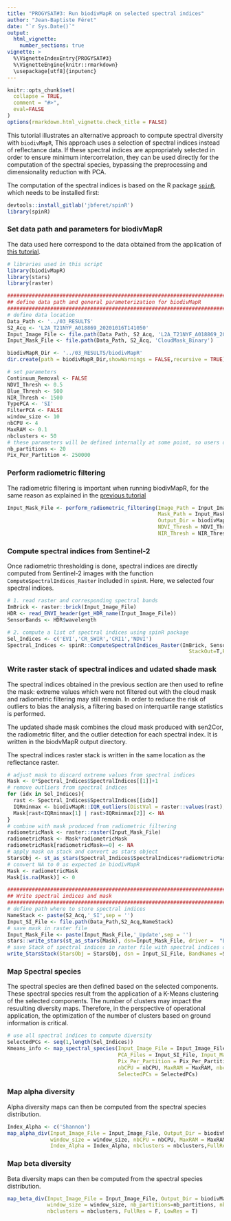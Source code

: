 ```yaml
---
title: "PROGYSAT#3: Run biodivMapR on selected spectral indices"
author: "Jean-Baptiste Féret"
date: "`r Sys.Date()`"
output:
  html_vignette:
    number_sections: true
vignette: >
  %\VignetteIndexEntry{PROGYSAT#3}
  %\VignetteEngine{knitr::rmarkdown}
  \usepackage[utf8]{inputenc}
---
```


```r
knitr::opts_chunk$set(
  collapse = TRUE,
  comment = "#>",
  eval=FALSE
)
options(rmarkdown.html_vignette.check_title = FALSE)
```

This tutorial illustrates an alternative approach to compute spectral diversity with `biodivMapR`, This approach uses a selection of spectral indices instead of reflectance data. If these spectral indices are appropriately selected in order to ensure minimum intercorrelation, they can be used directly for the computation of the spectral species, bypassing the preprocessing and dimensionality reduction with PCA. 

The computation of the spectral indices is based on the R package [`spinR`](https://gitlab.com/jbferet/spinr), which needs to be installed first: 

```r
devtools::install_gitlab('jbferet/spinR')
library(spinR)
```


### Set data path and parameters for biodivMapR

The data used here correspond to the data obtained from the application of [this tutorial](https://jbferet.github.io/biodivMapR/articles/biodivMapR_11.html).

```r
# libraries used in this script
library(biodivMapR)
library(stars)
library(raster)

################################################################################
## define data path and general parameterization for biodivMapR
################################################################################
# define data location
Data_Path <- '../03_RESULTS'
S2_Acq <- 'L2A_T21NYF_A018869_20201016T141050'
Input_Image_File <- file.path(Data_Path, S2_Acq, 'L2A_T21NYF_A018869_20201016T141050_Refl')
Input_Mask_File <- file.path(Data_Path, S2_Acq, 'CloudMask_Binary')

biodivMapR_Dir <- '../03_RESULTS/biodivMapR'
dir.create(path = biodivMapR_Dir,showWarnings = FALSE,recursive = TRUE)

# set parameters
Continuum_Removal <- FALSE
NDVI_Thresh <- 0.5
Blue_Thresh <- 500
NIR_Thresh <- 1500
TypePCA <- 'SI'
FilterPCA <- FALSE
window_size <- 10
nbCPU <- 4
MaxRAM <- 0.1
nbclusters <- 50
# these parameters will be defined internally at some point, so users do not have to define them
nb_partitions <- 20
Pix_Per_Partition <- 250000 

```


### Perform radiometric filtering

The radiometric filtering is important when running biodivMapR, for the same reason as explained in the [previous tutorial](https://jbferet.github.io/biodivMapR/articles/biodivMapR_12.html)


```r
Input_Mask_File <- perform_radiometric_filtering(Image_Path = Input_Image_File, 
                                                 Mask_Path = Input_Mask_File,
                                                 Output_Dir = biodivMapR_Dir, TypePCA = TypePCA,
                                                 NDVI_Thresh = NDVI_Thresh, Blue_Thresh = Blue_Thresh,
                                                 NIR_Thresh = NIR_Thresh)
```

### Compute spectral indices from Sentinel-2

Once radiometric thresholding is done, spectral indices are directly computed from Sentinel-2 images with the function `ComputeSpectralIndices_Raster` included in `spinR`.
Here, we selected four spectral indices. 

```r
# 1. read raster and corresponding spectral bands
ImBrick <- raster::brick(Input_Image_File)
HDR <- read_ENVI_header(get_HDR_name(Input_Image_File))
SensorBands <- HDR$wavelength

# 2. compute a list of spectral indices using spinR package
Sel_Indices <- c('EVI','CR_SWIR','CRI1','NDVI')
Spectral_Indices <- spinR::ComputeSpectralIndices_Raster(ImBrick, SensorBands, Sel_Indices=Sel_Indices, 
                                                           StackOut=T,ReflFactor = 10000)
```

### Write raster stack of spectral indices and udated shade mask

The spectral indices obtained in the previous section are then used to refine the mask: extreme values which were not filtered out with the cloud mask and radiometric filtering may still remain. In order to reduce the risk of outliers to bias the analysis, a filtering based on interquartile range statistics is performed.

The updated shade mask combines the cloud mask produced with sen2Cor, the radiometric filter, and the outlier detection for each spectral index. It is written in the biodvMapR output directory. 

The spectral indices raster stack is written in the same location as the reflectance raster. 

```r
# adjust mask to discard extreme values from spectral indices
Mask <- 0*Spectral_Indices$SpectralIndices[[1]]+1
# remove outliers from spectral indices
for (idx in Sel_Indices){
  rast <- Spectral_Indices$SpectralIndices[[idx]]
  IQRminmax <- biodivMapR::IQR_outliers(DistVal = raster::values(rast),weightIRQ = 3)
  Mask[rast<IQRminmax[1] | rast>IQRminmax[2]] <- NA
}
# combine with mask produced from radiometric filtering
radiometricMask <- raster::raster(Input_Mask_File)
radiometricMask <- Mask*radiometricMask
radiometricMask[radiometricMask==0] <- NA
# apply mask on stack and convert as stars object
StarsObj <- st_as_stars(Spectral_Indices$SpectralIndices*radiometricMask)
# convert NA to 0 as expected in biodivMapR
Mask <- radiometricMask
Mask[is.na(Mask)] <- 0

################################################################################
## Write spectral indices and mask
################################################################################
# define path where to store spectral indices
NameStack <- paste(S2_Acq,'_SI',sep = '')
Input_SI_File <- file.path(Data_Path,S2_Acq,NameStack)
# save mask in raster file
Input_Mask_File <- paste(Input_Mask_File,'_Update',sep = '')
stars::write_stars(st_as_stars(Mask), dsn=Input_Mask_File, driver =  "ENVI",type='Byte')
# save Stack of spectral indices in raster file with spectral indices defining band names
write_StarsStack(StarsObj = StarsObj, dsn = Input_SI_File, BandNames =Sel_Indices, datatype='Float32')
```


### Map Spectral species

The spectral species are then defined based on the selected components. These spectral species result from the application of a K-Means clustering of the selected components. The number of clusters may impact the resuulting diversity maps. Therefore, in the perspective of operational application, the optimization of the number of clusters based on ground information is critical. 

```r
# use all spectral indices to compute diversity
SelectedPCs <- seq(1,length(Sel_Indices))
Kmeans_info <- map_spectral_species(Input_Image_File = Input_Image_File, Output_Dir = biodivMapR_Dir,
                                    PCA_Files = Input_SI_File, Input_Mask_File = Input_Mask_File,
                                    Pix_Per_Partition = Pix_Per_Partition, nb_partitions = nb_partitions,
                                    nbCPU = nbCPU, MaxRAM = MaxRAM, nbclusters = nbclusters, TypePCA = TypePCA,
                                    SelectedPCs = SelectedPCs)
```


### Map alpha diversity

Alpha diversity maps can then be computed from the spectral species distribution.
```r
Index_Alpha <- c('Shannon')
map_alpha_div(Input_Image_File = Input_Image_File, Output_Dir = biodivMapR_Dir, TypePCA = TypePCA,
              window_size = window_size, nbCPU = nbCPU, MaxRAM = MaxRAM,
              Index_Alpha = Index_Alpha, nbclusters = nbclusters,FullRes = F, LowRes = T)
```

### Map beta diversity

Beta diversity maps can then be computed from the spectral species distribution. 

```r
map_beta_div(Input_Image_File = Input_Image_File, Output_Dir = biodivMapR_Dir, TypePCA = TypePCA,
             window_size = window_size, nb_partitions=nb_partitions, nbCPU = nbCPU, MaxRAM = MaxRAM,
             nbclusters = nbclusters, FullRes = F, LowRes = T)
```

